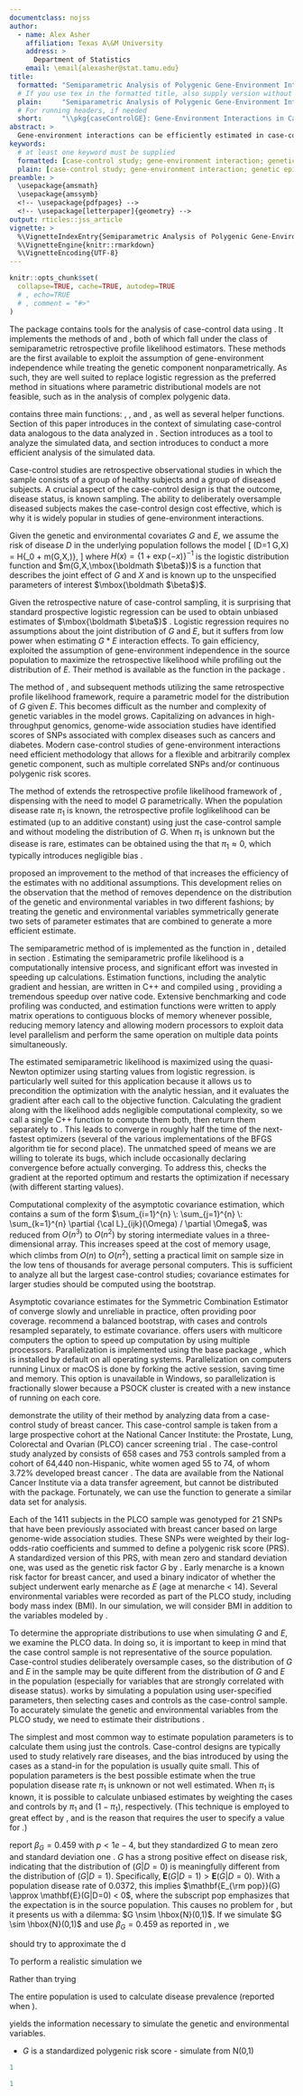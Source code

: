 ```yaml
---
documentclass: nojss
author:
  - name: Alex Asher
    affiliation: Texas A\&M University
    address: >
      Department of Statistics
    email: \email{alexasher@stat.tamu.edu}
title:
  formatted: "Semiparametric Analysis of Polygenic Gene-Environment Interactions in Case-Control Studies with \\pkg{caseControlGE}"
  # If you use tex in the formatted title, also supply version without
  plain:     "Semiparametric Analysis of Polygenic Gene-Environment Interactions in Case-Control Studies with caseControlGE"
  # For running headers, if needed
  short:     "\\pkg{caseControlGE}: Gene-Environment Interactions in Case-Control Studies"
abstract: >
  Gene-environment interactions can be efficiently estimated in case-control data by methods that assume gene-environment independence in the source population, but until recently such techniques required parametric modelling of the genetic variables.  The \pkg{caseControlGE} package implements the methods of \citeauthor{Stalder2017} (2017, \emph{Biometrika}, \textbf{104}, 801-812) and \citeauthor{Wang2018unpublished} (2018, unpublished), which exploit the assumption of gene-environment independence without placing any assumptions on the marginal distributions of the genetic or environmental variables.  These methods are ideally suited for analyzing complex polygenic data for which parametric distributional models are not feasible.  In addition to the two estimators, the package also supplies a function to simulate case-control data and several helper functions for use on model objects.  Use of this package is illustrated by simulating and analyzing data from a case-control study of breast cancer.
keywords:
  # at least one keyword must be supplied
  formatted: [case-control study; gene-environment interaction; genetic epidemiology; retrospective method; semiparametric analysis; polygenic analysis]
  plain: [case-control study; gene-environment interaction; genetic epidemiology; retrospective method; semiparametric analysis; polygenic analysis]
preamble: >
  \usepackage{amsmath}
  \usepackage{amssymb}
  <!-- \usepackage{pdfpages} -->
  <!-- \usepackage[letterpaper]{geometry} -->
output: rticles::jss_article
vignette: >
  %\VignetteIndexEntry{Semiparametric Analysis of Polygenic Gene-Environment Interactions in Case-Control Studies with caseControlGE}
  %\VignetteEngine{knitr::rmarkdown}
  %\VignetteEncoding{UTF-8}
---
```

\begin{titlepage}
\end{titlepage}

\def\bbeta{\mbox{\boldmath $\beta$}}
\def\pr{\hbox{pr}}
\def\E{{\mathbf E}}

```r
knitr::opts_chunk$set(
  collapse=TRUE, cache=TRUE, autodep=TRUE
  # , echo=TRUE
  # , comment = "#>"
)
```

\section{Introduction}

\subsection{caseControlGE package}

The \pkg{caseControlGE} package \citep{Asher2018R} contains tools for the analysis of case-control data using \proglang{R} \citep{R2018}.  It implements the methods of \citet{Stalder2017} and \citet{Wang2018unpublished}, both of which fall under the class of semiparametric retrospective profile likelihood estimators.  These methods are the first available to exploit the assumption of gene-environment independence while treating the genetic component nonparametrically.  As such, they are well suited to replace logistic regression as the preferred method in situations where parametric distributional models are not feasible, such as in the analysis of complex polygenic data.

\pkg{caseControlGE} contains three main functions: \code{simulateCC}, \code{spmle}, and \code{spmleCombo}, as well as several helper functions.  Section \ref{sec:simulateCC} of this paper introduces \code{simulateCC} in the context of simulating case-control data analogous to the data analyzed in \cite{Wang2018unpublished}.  Section \ref{sec:spmle} introduces \code{spmle} as a tool to analyze the simulated data, and section \ref{sec:spmleCombo} introduces \code{spmleCombo} to conduct a more efficient analysis of the simulated data.

\subsection{Background}

Case-control studies are retrospective observational studies in which the sample consists of a group of healthy subjects and a group of diseased subjects.  A crucial aspect of the case-control design is that the outcome, disease status, is known \emph{before} sampling.  The ability to deliberately oversample diseased subjects makes the case-control design cost effective, which is why it is widely popular in studies of gene-environment interactions.

Given the genetic and environmental covariates $G$ and $E$, we assume the risk of disease $D$ in the underlying population follows the model \[ \pr(D=1 \mid G,X) = H\{\alpha_0 + m(G,X,\bbeta)\}, \] where $H(x)=\{ 1 + \exp(-x)\}^{-1}$ is the logistic distribution function and $m(G,X,\bbeta)$ is a function that describes the joint effect of $G$ and $X$ and is known up to the unspecified parameters of interest $\bbeta$.  

Given the retrospective nature of case-control sampling, it is surprising that standard prospective logistic regression can be used to obtain unbiased estimates of $\bbeta$ \citep{PrenticePyke1979}.  Logistic regression requires no assumptions about the joint distribution of $G$ and $E$, but it suffers from low power when estimating $G * E$ interaction effects.  To gain efficiency, \citet{ChatterjeeCarroll2005} exploited the assumption of gene-environment independence in the source population to maximize the retrospective likelihood while profiling out the distribution of $E$.  Their method is available as the function \code{snp.logistic} in the \emph{Bioconductor} package \pkg{CGEN} \citep{CGEN2012}.

The method of \citeauthor{ChatterjeeCarroll2005}, and subsequent methods utilizing the same retrospective profile likelihood framework, require a parametric model for the distribution of $G$ given $E$.  This becomes difficult as the number and complexity of genetic variables in the model grows.  Capitalizing on advances in high-throughput genomics, genome-wide association studies have identified scores of SNPs associated with complex diseases such as cancers and diabetes.  Modern case-control studies of gene-environment interactions need efficient methodology that allows for a flexible and arbitrarily complex genetic component, such as multiple correlated SNPs and/or continuous polygenic risk scores.

The method of \citet{Stalder2017} extends the retrospective profile likelihood framework of \citeauthor{ChatterjeeCarroll2005}, dispensing with the need to model $G$ parametrically.  When the population disease rate $\pi_1$ is known, the retrospective profile loglikelihood can be estimated (up to an additive constant) using just the case-control sample and without modeling the distribution of $G$.  When $\pi_1$ is unknown but the disease is rare, estimates can be obtained using the \emph{rare disease approximation} that $\pi_1 \approx 0$, which typically introduces negligible bias \citep{Stalder2017}.

\citet{Wang2018unpublished} proposed an improvement to the method of \citet{Stalder2017} that increases the efficiency of the estimates with no additional assumptions.  This development relies on the observation that the method of \citeauthor{Stalder2017} removes dependence on the distribution of the genetic and environmental variables in two different fashions; by treating the genetic and environmental variables symmetrically \citeauthor{Wang2018unpublished} generate two sets of parameter estimates that are combined to generate a more efficient estimate.

\subsection{Implementation}

The semiparametric method of \citet{Stalder2017} is implemented as the function \code{spmle} in \pkg{caseControlGE}, detailed in section \ref{sec:spmle}.  Estimating the semiparametric profile likelihood is a computationally intensive process, and significant effort was invested in speeding up calculations.  Estimation functions, including the analytic gradient and hessian, are written in C++ and compiled using \pkg{Rcpp} \citep{Eddelbuettel2013Rcpp}, providing a tremendous speedup over native \proglang{R} code.  Extensive benchmarking and code profiling was conducted, and estimation functions were written to apply matrix operations to contiguous blocks of memory whenever possible, reducing memory latency and allowing modern processors to exploit data level parallelism and perform the same operation on multiple data points simultaneously.

The estimated semiparametric likelihood is maximized using the quasi-Newton optimizer \pkg{ucminf} \citep{Nielsen2016ucminf} using starting values from logistic regression.  \code{ucminf} is particularly well suited for this application because it allows us to precondition the optimization with the analytic hessian, and it evaluates the gradient after each call to the objective function.  Calculating the gradient along with the likelihood adds negligible computational complexity, so we call a single C++ function to compute them both, then return them separately to \code{ucminf}.  This leads \code{ucminf} to converge in roughly half the time of the next-fastest optimizers (several of the various \proglang{R} implementations of the BFGS algorithm tie for second place).  The unmatched speed of \code{ucminf} means we are willing to tolerate its bugs, which include occasionally declaring convergence before actually converging.  To address this, \code{spmle} checks the gradient at the reported optimum and restarts the optimization if necessary (with different starting values).

Computational complexity of the asymptotic covariance estimation, which contains a sum of the form $\sum_{i=1}^{n} \: \sum_{j=1}^{n} \: \sum_{k=1}^{n} \partial {\cal L}_{ijk}(\Omega) / \partial \Omega$, was reduced from $O(n^3)$ to $O(n^2)$ by storing intermediate values in a three-dimensional array.  This increases speed at the cost of memory usage, which climbs from $O(n)$ to $O(n^2)$, setting a practical limit on sample size in the low tens of thousands for average personal computers.  This is sufficient to analyze all but the largest case-control studies; covariance estimates for larger studies should be computed using the bootstrap.

Asymptotic covariance estimates for the Symmetric Combination Estimator of \citeauthor{Wang2018unpublished} converge slowly and unreliable in practice, often providing poor coverage.  \citeauthor{Wang2018unpublished} recommend a balanced bootstrap, with cases and controls resampled separately, to estimate covariance.  \pkg{caseControlGE} offers users with multicore computers the option to speed up computation by using multiple processors.  Parallelization is implemented using the \proglang{R} base package \pkg{parallel}, which is installed by default on all operating systems.  Parallelization on computers running Linux or macOS is done by forking the active \proglang{R} session, saving time and memory.  This option is unavailable in Windows, so parallelization is fractionally slower because a PSOCK cluster is created with a new instance of \proglang{R} running on each core.


\section{Simulating case-control data with simulateCC} \label{sec:simulateCC}

\subsection{Data description}

\cite{Wang2018unpublished} demonstrate the utility of their method by analyzing data from a case-control study of breast cancer.  This case-control sample is taken from a large prospective cohort at the National Cancer Institute: the Prostate, Lung, Colorectal and Ovarian (PLCO) cancer screening trial \citep{canzian2010comprehensive}.  The case-control study analyzed by \citeauthor{Wang2018unpublished} consists of 658 cases and 753 controls sampled from a cohort of 64,440 non-Hispanic, white women aged 55 to 74, of whom 3.72\% developed breast cancer \citep{pfeiffer2013risk}.  The data are available from the National Cancer Institute via a data transfer agreement, but cannot be distributed with the \pkg{caseControlGE} package.  Fortunately, we can use the \pkg{caseControlGE} function \code{simulateCC} to generate a similar data set for analysis.

Each of the 1411 subjects in the PLCO sample was genotyped for 21 SNPs that have been previously associated with breast cancer based on large genome-wide association studies.  These SNPs were weighted by their log-odds-ratio coefficients and summed to define a polygenic risk score (PRS).  A standardized version of this PRS, with mean zero and standard deviation one, was used as the genetic risk factor $G$ by \citeauthor{Wang2018unpublished}.  Early menarche is a known risk factor for breast cancer, and \citeauthor{Wang2018unpublished} used a binary indicator of whether the subject underwent early menarche as $E$ (age at menarche < 14).  Several environmental variables were recorded as part of the PLCO study, including body mass index (BMI).  In our simulation, we will consider BMI in addition to the variables modeled by \citeauthor{Wang2018unpublished}.

\subsection{Data simulation}

To determine the appropriate distributions to use when simulating $G$ and $E$, we examine the PLCO data.  In doing so, it is important to keep in mind that the case control sample is not representative of the source population.  Case-control studies deliberately oversample cases, so the distribution of $G$ and $E$ in the sample may be quite different from the distribution of $G$ and $E$ in the population (especially for variables that are strongly correlated with disease status).  \code{simulateCC} works by simulating a population using user-specified parameters, then selecting \code{ncase} cases and \code{ncontrol} controls as the case-control sample.  To accurately simulate the genetic and environmental variables from the PLCO study, we need to estimate their distributions \emph{in the source population}.  

The simplest and most common way to estimate population parameters is to calculate them using just the controls.  Case-control designs are typically used to study relatively rare diseases, and the bias introduced by using the cases as a stand-in for the population is usually quite small.  This \emph{rare disease approximation} of population parameters is the best possible estimate when the true population disease rate $\pi_1$ is unknown or not well estimated.  When $\pi_1$ is known, it is possible to calculate unbiased estimates by weighting the cases and controls by $\pi_1$ and $(1 - \pi_1)$, respectively.  (This technique is employed to great effect by \citeauthor{Stalder2017}, and is the reason that \code{spmle} requires the user to specify a value for \code{pi1}.)

\citeauthor{Wang2018unpublished} report $\beta_G = 0.459$ with $p < 1e-4$, but they standardized $G$ to mean zero and standard deviation one \emph{in the case-control sample}.  $G$ has a strong positive effect on disease risk, indicating that the distribution of $(G|D=0)$ is meaningfully different from the distribution of $(G|D=1)$.  Specifically, $\mathbf{E}(G|D=1) > \mathbf{E}(G|D=0)$.  With a population disease rate of 0.0372, this implies $\mathbf{E_{\rm pop}}(G) \approx \mathbf{E}(G|D=0) < 0$, where the subscript pop emphasizes that the expectation is in the source population.  This causes no problem for \citeauthor{Wang2018unpublished}, but it presents us with a dilemma: $G \nsim \hbox{N}(0,1)$.  If we simulate $G \sim \hbox{N}(0,1)$ and use $\beta_G = 0.459$ as reported in \citeauthor{Wang2018unpublished}, we 



should try to approximate the d

To perform a realistic simulation we 

Rather than trying


The entire population is used to calculate disease prevalence (reported
when \code{control$trace > -1}).  



yields the information necessary to simulate the genetic and environmental variables.


- $G$ is a standardized polygenic risk score - simulate from N(0,1)


<!-- ## ncase = 658 -->
<!-- ## ncontrol = 753 -->
<!-- ## pi1 = 2397/64440  = approx 0.037 -->
<!-- ## G is a standardized polygenic risk score - simulate from N(0,1) -->
<!-- ## E1 is a binary indicator of early age at menarche, and has an expected E_bin_freq = 0.745 in the population (weighted expectation by case-control status almost identical to case-only average) -->
<!-- ## E2 is standardized BMI - it is slightly light-tailed, but roughly approximately normal -->





```r
1
```


\subsection{Confirming the G-E independence assumption}



\section{Analyzing case-control data with spmle} \label{sec:spmle}


```r
1
```

\section{Analyzing case-control data with spmleCombo} \label{sec:spmleCombo}


\bibliography{RJCrefs_05-30-2018}


<!-- \includepdf[pages=-, fitpaper=true]{/home/alex/Research/Tianying/caseControlGE/caseControlGE} -->
